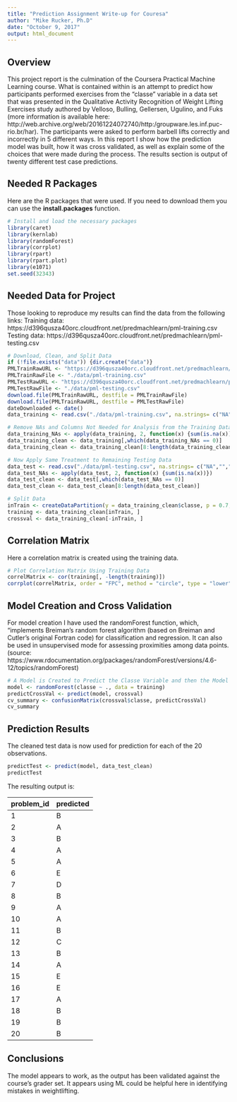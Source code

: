 ```yaml
---
title: "Prediction Assignment Write-up for Couresa"
author: "Mike Rucker, Ph.D"
date: "October 9, 2017"
output: html_document
---
```


## Overview

This project report is the culmination of the Coursera Practical Machine Learning course. What is contained within is an attempt to predict how participants performed exercises from the “classe” variable in a data set that was presented in the Qualitative Activity Recognition of Weight Lifting Exercises study authored by Velloso, Bulling, Gellersen, Ugulino, and Fuks (more information is available here: http://web.archive.org/web/20161224072740/http:/groupware.les.inf.puc-rio.br/har). The participants were asked to perform barbell lifts correctly and incorrectly in 5 different ways. In this report I show how the prediction model was built, how it was cross validated, as well as explain some of the choices that were made during the process. The results section is output of twenty different test case predictions.

## Needed R Packages

Here are the R packages that were used. If you need to download them you can use the __install.packages__ function.

```r
# Install and load the necessary packages
library(caret)
library(kernlab)
library(randomForest)
library(corrplot)
library(rpart)
library(rpart.plot)
library(e1071)
set.seed(32343)
```

## Needed Data for Project

Those looking to reproduce my results can find the data from the following links:
Training data: https://d396qusza40orc.cloudfront.net/predmachlearn/pml-training.csv
Testing data: https://d396qusza40orc.cloudfront.net/predmachlearn/pml-testing.csv


```r
# Download, Clean, and Split Data
if (!file.exists("data")) {dir.create("data")}
PMLTrainRawURL <- "https://d396qusza40orc.cloudfront.net/predmachlearn/pml-training.csv"
PMLTrainRawFile <- "./data/pml-training.csv"
PMLTestRawURL <- "https://d396qusza40orc.cloudfront.net/predmachlearn/pml-testing.csv"
PMLTestRawFile <- "./data/pml-testing.csv"
download.file(PMLTrainRawURL, destfile = PMLTrainRawFile)
download.file(PMLTrainRawURL, destfile = PMLTestRawFile)
dateDownloaded <- date()
data_training <- read.csv("./data/pml-training.csv", na.strings= c("NA",""," "))

# Remove NAs and Columns Not Needed for Analysis from the Training Data
data_training_NAs <- apply(data_training, 2, function(x) {sum(is.na(x))})
data_training_clean <- data_training[,which(data_training_NAs == 0)]
data_training_clean <- data_training_clean[8:length(data_training_clean)]

# Now Apply Same Treatment to Remaining Testing Data
data_test <- read.csv("./data/pml-testing.csv", na.strings= c("NA",""," "))
data_test_NAs <- apply(data_test, 2, function(x) {sum(is.na(x))})
data_test_clean <- data_test[,which(data_test_NAs == 0)]
data_test_clean <- data_test_clean[8:length(data_test_clean)]

# Split Data
inTrain <- createDataPartition(y = data_training_clean$classe, p = 0.7, list = FALSE)
training <- data_training_clean[inTrain, ]
crossval <- data_training_clean[-inTrain, ]

```

## Correlation Matrix

Here a correlation matrix is created using the training data.

```r
# Plot Correlation Matrix Using Training Data
correlMatrix <- cor(training[, -length(training)])
corrplot(correlMatrix, order = "FPC", method = "circle", type = "lower", tl.cex = 0.8,  tl.col = rgb(0, 0, 0))
```

## Model Creation and Cross Validation

For model creation I have used the randomForest function, which, "implements Breiman's random forest algorithm (based on Breiman and Cutler's original Fortran code) for classification and regression. It can also be used in unsupervised mode for assessing proximities among data points. (source: https://www.rdocumentation.org/packages/randomForest/versions/4.6-12/topics/randomForest)

```r
# A Model is Created to Predict the Classe Variable and then the Model is Cross-validated
model <- randomForest(classe ~ ., data = training)
predictCrossVal <- predict(model, crossval)
cv_summary <- confusionMatrix(crossval$classe, predictCrossVal)
cv_summary
```

## Prediction Results 

The cleaned test data is now used for prediction for each of the 20 observations. 

```r
predictTest <- predict(model, data_test_clean)
predictTest
```

The resulting output is:

<style type="text/css">
.table {

    width: 20%;

}
</style>
problem_id | predicted
---------- | ---------
1 | B
2 | A
3 | B
4 | A
5 | A
6 | E
7 | D
8 | B
9 | A
10 | A
11 | B
12 | C
13 | B
14 | A
15 | E
16 | E
17 | A
18 | B
19 | B
20 | B

## Conclusions
The model appears to work, as the output has been validated against the course's grader set. It appears using ML could be helpful here in identifying mistakes in weightlifting.
